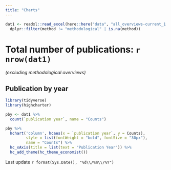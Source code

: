 ```yaml
---
title: "Charts"
---
```




```r

dat1 <- readxl::read_excel(here::here("data", "all_overviews-current_1.0.xlsx")) |>
  dplyr::filter(method != "methodological" | is.na(method))

```

# Total number of publications: `r nrow(dat1)`
*(excluding methodological overviews)*


## Publication by year 


```r
library(tidyverse)
library(highcharter)

pby <- dat1 %>% 
  count(`publication year`, name = "Counts")

pby %>%
  hchart('column', hcaes(x = `publication year`, y = Counts),
         style = list(fontWeight = "bold", fontSize = "30px"),
         name = "Counts") %>% 
  hc_xAxis(title = list(text = "Publication Year")) %>% 
  hc_add_theme(hc_theme_economist())

```

Last update `r format(Sys.Date(), "%d\\/%m\\/%Y")`
